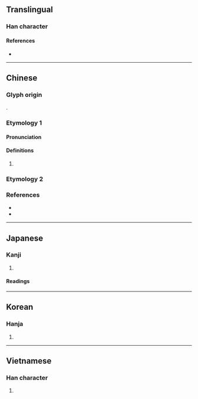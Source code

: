 {{also|嬢|娘}}
{{character info/new}}
==Translingual==

===Han character===
{{Han char|rn=38|rad=女|as=17|sn=20|four=40432|canj=VYRV|ids=⿰女襄}}

====References====
* {{Han ref|kx=0274.070|dkj=06891|dj=0542.240|hdz=21090.140|uh=5B43|ud=23363|bh=C45D|bd=50269}}

----

==Chinese==
{{zh-forms|alt=嬢}}

===Glyph origin===
{{Han etym}}
{{Han compound|ls=psc|女|c1=s|t1=woman|襄|c2=p}}.

===Etymology 1===

====Pronunciation====
{{zh-pron
|m=ráng
|mc=1
|oc=2
|cat=adj
}}

====Definitions====
{{zh-hanzi}}

# {{rfdef|zh}}

===Etymology 2===
{{zh-see|娘}}

===References===
* {{R:twedu:B00725}}
* {{R:twedu:A00927-005}}

----

==Japanese==
{{ja-kanji forms|嬢|孃}}

===Kanji===
{{ja-kanji|grade=|rs=女17|shin=嬢}}

# {{rfdef|ja|sort=女17}}

====Readings====
{{ja-readings
|on=じょう
|kun=むすめ-
}}

----

==Korean==

===Hanja===
{{ko-hanja|hangeul=[[냥]]>[[양]]|rv=nyang>yang|eumhun=아가씨|ehrv=agassi}}

# {{rfdef|ko|sort=女17}}

----

==Vietnamese==

===Han character===
{{vi-hantu|[[nương]]|rs=女17}}

# {{rfdef|vi|sort=女17}}